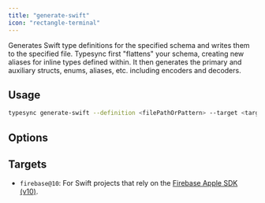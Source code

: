 ```yaml
---
title: "generate-swift"
icon: "rectangle-terminal"
---
```



Generates Swift type definitions for the specified schema and writes them to the specified file. Typesync first "flattens" your schema, creating new aliases for inline types defined within. It then generates the primary and auxiliary structs, enums, aliases, etc. including encoders and decoders.

## Usage

```bash
typesync generate-swift --definition <filePathOrPattern> --target <targetEnvironment> --outFile <filePath> --indentation <indentation> --debug <debug>
```

## Options

<DefinitionOption />
<TargetOption />
<OutFileOption />
<IndentationOption />
<DebugOption />

## Targets

- `firebase@10`: For Swift projects that rely on the [Firebase Apple SDK (v10)](https://github.com/firebase/firebase-ios-sdk).
